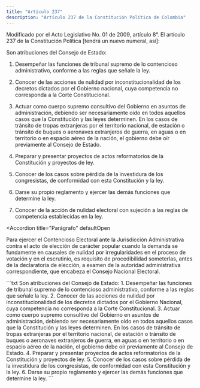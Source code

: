 ```yaml
---
title: "Artículo 237"
description: "Artículo 237 de la Constitución Política de Colombia"
---
```


<Warning>Modificado por el Acto Legislativo No. 01 de 2009, artículo 8°. El artículo 237 de la Constitución Política [tendrá un nuevo numeral, así]:</Warning>

Son atribuciones del Consejo de Estado:

1. Desempeñar las funciones de tribunal supremo de lo contencioso administrativo, conforme a las reglas que señale la ley.

2. Conocer de las acciones de nulidad por inconstitucionalidad de los decretos dictados por el Gobierno nacional, cuya competencia no corresponda a la Corte Constitucional.

3. Actuar como cuerpo supremo consultivo del Gobierno en asuntos de administración, debiendo ser necesariamente oído en todos aquellos casos que la Constitución y las leyes determinen. En los casos de tránsito de tropas extranjeras por el territorio nacional, de estación o tránsito de buques o aeronaves extranjeros de guerra, en aguas o en territorio o en espacio aéreo de la nación, el gobierno debe oír previamente al Consejo de Estado.

4. Preparar y presentar proyectos de actos reformatorios de la Constitución y proyectos de ley.

5. Conocer de los casos sobre pérdida de la investidura de los congresistas, de conformidad con esta Constitución y la ley.

6. Darse su propio reglamento y ejercer las demás funciones que determine la ley.

7. Conocer de la acción de nulidad electoral con sujeción a las reglas de competencia establecidas en la ley.

<Accordion
    title="Parágrafo"
    defaultOpen
> 
Para ejercer el Contencioso Electoral ante la Jurisdicción Administrativa contra el acto de elección de carácter popular cuando la demanda se fundamente en causales de nulidad por irregularidades en el proceso de votación y en el escrutinio, es requisito de procedibilidad someterlas, antes de la declaratoria de elección, a examen de la autoridad administrativa correspondiente, que encabeza el Consejo Nacional Electoral.
</Accordion>

<Accordion title="Artículo original antes de la modificación:">
```txt
Son atribuciones del Consejo de Estado: 1. Desempeñar las funciones de
tribunal supremo de lo contencioso administrativo, conforme a las
reglas que señale la ley. 2. Conocer de las acciones de nulidad por
inconstitucionalidad de los decretos dictados por el Gobierno
Nacional, cuya competencia no corresponda a la Corte Constitucional.
3. Actuar como cuerpo supremo consultivo del Gobierno en asuntos de
administración, debiendo ser necesariamente oído en todos aquellos
casos que la Constitución y las leyes determinen. En los casos de
tránsito de tropas extranjeras por el territorio nacional, de estación
o tránsito de buques o aeronaves extranjeros de guerra, en aguas o en
territorio o en espacio aéreo de la nación, el gobierno debe oír
previamente al Consejo de Estado. 4. Preparar y presentar proyectos de
actos reformatorios de la Constitución y proyectos de ley. 5. Conocer
de los casos sobre pérdida de la investidura de los congresistas, de
conformidad con esta Constitución y la ley. 6. Darse su propio
reglamento y ejercer las demás funciones que determine la ley.
```
</Accordion>